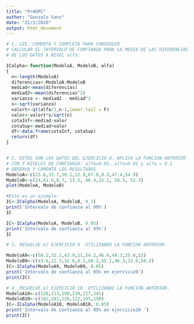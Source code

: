```yaml
---
title: "Pr4OPC"
author: "Gonzalo Sanz"
date: "21/3/2020"
output: html_document
---
```


```r
# 1. LEE, COMENTA Y COMPLETA PARA CONSEGUIR 
# CALCULAR EL INTERVALO DE CONFIANZA PARA LA MEDIA DE LAS DIFERENCIAS 
# DE LOS DATOS A NIVEL alfa:

ICalpha<-function(ModeloA, ModeloB, alfa)
{
  n<-length(ModeloA)
  diferencias<-ModeloA-ModeloB
  mediad<-mean(diferencias)
  mediad2<-mean(diferencias^2)
  varianza <- mediad2 - mediad^2
  s<-sqrt(varianza)
  valort<-qt(alfa/2,n-1,lower.tail = F)
  valor<-valort*s/sqrt(n)
  cotaInf<-mediad-valor
  cotaSup<-mediad+valor
  df<-data.frame(cotaInf, cotaSup)
  return(df)
}


# 2. ESTOS SON LOS DATOS DEL EJERCICIO 8. APLICA LA FUNCION ANTERIOR 
# CON 3 NIVELES DE CONFIANZA: alfa=0.05, alfa=0.01 y alfa = 0.1
# OBSERVA Y COMENTA LOS RESULTADOS
ModeloA<-c(23.6,33.7,10.1,12.9,67.8,9.3,47.4,54.9)
ModeloB<-c(24,41.6,8.7, 13.5, 66.4,15.2, 50.5, 52.3)
plot(ModeloA, ModeloB)
```

```r
#Este es un ejemplo:
IC<-ICalpha(ModeloA, ModeloB, 0.1)
print('Intervalo de confianza al 90%')
IC
```

```r
IC<-ICalpha(ModeloA, ModeloB, 0.05)
print('Intervalo de confianza al 95%')
IC
```

```r
# 3. RESUELVE el EJERCICIO 9  UTILIZANDO LA FUNCION ANTERIOR. 

ModeloA9<-c(58.2,32.1,42.9,11,54.2,46.6,49.3,25.8,52)
ModeloB9<-c(43.6,21.3,32.8,8.2,40.2,45.1,46.3,32.8,58.3)
IC<-ICalpha(ModeloA9, ModeloB9, 0.05)
print('Intervalo de confianza al 95% en ejercicio9')
print(IC)
```

```r
# 4. RESUELVE el EJERCICIO 10  UTILIZANDO LA FUNCION ANTERIOR. 
ModeloA10<-c(228,213,198,239,217,245)
ModeloB10<-c(182,181,226,122,105,198)
IC<-ICalpha(ModeloA10, ModeloB10, 0.05)
print('Intervalo de confianza al 95% en ejercicio10 ')
print(IC)
```


